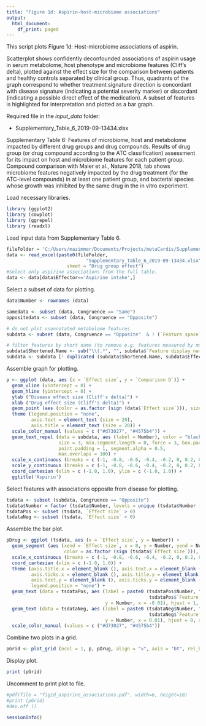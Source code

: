 ```yaml
---
title: "Figure 1d: Aspirin-host-microbiome associations"
output:
  html_document:
    df_print: paged
---
```


This script plots Figure 1d: Host-microbiome associations of aspirin.

Scatterplot shows confidently deconfounded associations of aspirin usage in serum metabolome, host phenotype and microbiome features (Cliff’s delta), plotted against the effect size for the comparison between patients and healthy controls separated by clinical group. 
Thus, quadrants of the graph correspond to whether treatment signature direction is concordant with disease signature (indicating a potential severity marker) or discordant (indicating a possible direct effect of the medication). 
A subset of features is highlighted for interpretation and plotted as a bar graph.

Required file in the _input_data_ folder:

- Supplementary_Table_6_2019-09-13434.xlsx

Supplementary Table 6: Features of microbiome, host and metabolome impacted by different drug groups and drug compounds. Results of drug group (or drug compound according to the ATC classification) assessment for its impact on host and microbiome features for each patient group. Compound comparison with Maier et al., Nature 2018, tab shows microbiome features negatively impacted by the drug treatment (for the ATC-level compounds) in at least one patient group, and bacterial species whose growth was inhibited by the same drug in the in vitro experiment.


Load necessary libraries. 
```r
library (ggplot2)
library (cowplot)
library (ggrepel)
library (readxl)
```

Load input data from Supplementary Table 6. 
```r
fileFolder = 'C:/Users/mazimmer/Documents/Projects/metaCardis/SupplementaryTables/SupllTablesUpdate20201102/Submission/'
data <- read_excel(paste0(fileFolder,
                             "Supplementary_Table_6_2019-09-13434.xlsx"), 
                      sheet = "Drug group effect")
#Select only aspirine associations from the full table. 
data <- data[data$Effector=='Aspirine intake',]
```

Select a subset of data for plotting. 
```r
data$Number <- rownames (data)

samedata <- subset (data, Congruence == "Same")
oppositedata <- subset (data, Congruence == "Opposite")

# do not plot unannotated metabolome features
subdata <- subset (data, Congruence == "Opposite"  & ! (`Feature space` %in% c ("Serum, unannotated", "Urine, unannotated")))

# filter features by short name (to remove e.g. features measured by multiple methods)
subdata$Shortened.Name <- sub("\\(.*", "", subdata$`Feature display name`)
subdata <- subdata [! duplicated (subdata$Shortened.Name, subdata$Effector),]

```

Assemble graph for plotting. 
```r
p <- ggplot (data, aes (x = `Effect size`, y = `Comparison D`)) + 
  geom_vline (xintercept = 0) + 
  geom_hline (yintercept = 0) + 
  ylab ("Disease effect size (Cliff's delta)") + 
  xlab ("Drug effect size (Cliff's delta)") + 
  geom_point (aes (color = as.factor (sign (data$`Effect size`))), size = 5) + 
  theme (legend.position = "none", 
         axis.text = element_text (size = 20), 
         axis.title = element_text (size = 20)) + 
  scale_color_manual (values = c ("#d73027", "#4575b4")) + 
  geom_text_repel (data = subdata, aes (label = Number), color = "black", 
                   size = 3, min.segment.length = 0, force = 3, box.padding = 2,
                   point.padding = 1, segment.alpha = 0.5,
                   max.overlaps = 100) + 
  scale_x_continuous (breaks = c (-1, -0.8, -0.6, -0.4, -0.2, 0, 0.2, 0.4, 0.6, 0.8, 1.0)) + 
  scale_y_continuous (breaks = c (-1, -0.8, -0.6, -0.4, -0.2, 0, 0.2, 0.4, 0.6, 0.8, 1.0)) + 
  coord_cartesian (xlim = c (-1.0, 1.0), ylim = c (-1.0, 1.0)) + 
  ggtitle('Aspirin')

```

Select features with associations opposite from disease for plotting. 
```r
tsdata <- subset (subdata, Congruence == "Opposite")
tsdata$Number = factor (tsdata$Number, levels = unique (tsdata$Number [order (tsdata$`Effect size`, tsdata$Number)]), ordered = TRUE)
tsdataPos <- subset (tsdata, `Effect size` > 0)
tsdataNeg <- subset (tsdata, `Effect size` < 0)

```

Assemble the bar plot. 
```r
pDrug <- ggplot (tsdata, aes (x = `Effect size`, y = Number)) + 
  geom_segment (aes (xend = `Effect size`, x = 0, y = Number, yend = Number, 
                     color = as.factor (sign (tsdata$`Effect size`))), size = 4) +
  scale_x_continuous (breaks = c (-1, -0.8, -0.6, -0.4, -0.2, 0, 0.2, 0.4, 0.6, 0.8, 1.0)) +
  coord_cartesian (xlim = c (-1.0, 1.0)) +
  theme (axis.title.x = element_blank (), axis.text.x = element_blank (),
         axis.ticks.x = element_blank (), axis.title.y = element_blank (),
         axis.text.y = element_blank (), axis.ticks.y = element_blank (),
         legend.position = "none") +
  geom_text (data = tsdataPos, aes (label = paste0 (tsdataPos$Number, ": ",
                                                    tsdataPos$`Feature display name`),
                                    y = Number, x = -0.01), hjust = 1, angle = 0, size = 3) +
  geom_text (data = tsdataNeg, aes (label = paste0 (tsdataNeg$Number, ": ",
                                                    tsdataNeg$`Feature display name`),
                                    y = Number, x = 0.01), hjust = 0, angle = 0, size = 3) +
  scale_color_manual (values = c ("#d73027", "#4575b4")) 

```

Combine two plots in a grid. 
```r
pGrid <- plot_grid (ncol = 1, p, pDrug, align = "v", axis = "bt", rel_heights = c (1, 2))

```


Display plot. 

```r
print (pGrid)

```


Uncomment to print plot to file. 
```r
#pdf(file = "fig1d_aspirine_associations.pdf", width=6, height=18)
#print (pGrid)
#dev.off ()
```

```r
sessionInfo()
```
